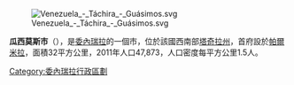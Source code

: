 [[Image:Venezuela_-_Táchira_-_Guásimos.svg|right]]

'''瓜西莫斯市'''（{{lang-es|Municipio Guásimos}}），是[[委內瑞拉|委內瑞拉]]的一個市，位於該國西南部[[塔奇拉州|塔奇拉州]]，首府設於[[帕爾米拉_(塔奇拉州)|帕爾米拉]]，面積32平方公里，2011年人口47,873，人口密度每平方公里1.5人。

{{Venezuela-geo-stub}}
[[Category:委內瑞拉行政區劃|Category:委內瑞拉行政區劃]]